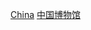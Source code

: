 {{Commonscat|Museums in China by city}}

[[Category:各国各城市博物馆|China]]
[[Category:中国博物馆|]]
[[Category:中国各城市建筑物|‎]]
[[Category:中国各城市旅游景点|‎]]